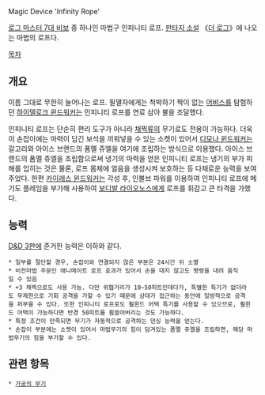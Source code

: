 Magic Device 'Infinity Rope'

[[로그 마스터 7대 비보]] 중 하나인 마법구 인피니티 로프. [[판타지 소설]] 《[[더 로그]]》에 나오는 마법의 로프다.

[[목차]]
== 개요 ==
이름 그대로 무한히 늘어나는 로프. 필멸자에게는 척박하기 짝이 없는 [[어비스]]를 탐험하던 [[하이델로크 윈드워커]]는 인피니티 로프를 연료 삼아 불을 조달했다.

인피니티 로프는 단순히 편리 도구가 아니라 [[채찍]]류의 무기로도 전용이 가능하다. 더욱이 손잡이에는 마력이 담긴 보석을 끼워넣을 수 있는 소켓이 있어서 [[디모나 윈드워커]]는 갈고리와 아이스 브랜드의 폼멜 쥬엘을 여기에 조립하는 방식으로 이용했다. 아이스 브랜드의 폼멜 쥬엘을 조립함으로써 냉기의 마력을 얻은 인피니티 로프는 냉기의 부가 피해를 입히는 것은 물론, 로프 몸체에 얼음을 생성시켜 보호하는 등 다채로운 능력을 보여주었다. 한편 [[카이레스 윈드워커]]는 각성 후, 인볼브 파워를 이용하여 인피니티 로프에 메기도 플레임을 부가해 사용하여 [[보디발 라이오노스]]에게 로프를 휘감고 큰 타격을 가했다.

== 능력 ==
[[D&D 3판]]에 준거한 능력은 이하와 같다.
 * 일부를 절단할 경우, 손잡이와 연결되지 않은 부분은 24시간 뒤 소멸
 * 비전마법 주문인 애니메이트 로프 효과가 있어서 손을 대지 않고도 명령을 내려 움직일 수 있음
 * +3 채찍으로도 사용 가능. 다만 위협거리가 10~50피트인데다가, 특별한 특기가 없더라도 무제한으로 기회 공격을 가할 수 있기 때문에 상대가 접근하는 동안에 일방적으로 공격을 퍼부을 수 있다. 또한 인피니티 로프로도 훨윈드 어택 특기를 사용할 수 있으므로, 훨윈드 어택이 가능하다면 반경 50피트를 휩쓸어버리는 것도 가능하다.
 * 특정 조건이 만족되면 무기가 자동적으로 공격하는 댄싱 능력을 얻는다.
 * 손잡이 부분에는 소켓이 있어서 마법무기의 힘이 담겨있는 폼멜 쥬엘을 조립하면, 해당 마법무기의 힘을 부가할 수 있다.

== 관련 항목 ==
 * [[가공의 무기]]
